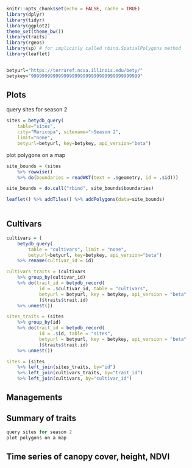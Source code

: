 
```r
knitr::opts_chunk$set(echo = FALSE, cache = TRUE)
library(dplyr)
library(tidyr)
library(ggplot2)
theme_set(theme_bw())
library(traits)
library(rgeos)
library(sp) # for implicitly called rbind.SpatialPolygons method
library(leaflet)


betyurl="https://terraref.ncsa.illinois.edu/bety/"
betykey="9999999999999999999999999999999999999999"
```


## Plots


query sites for season 2

```r
sites = betydb_query(
	table="sites",
	city="Maricopa", sitename="~Season 2",
	limit="none",
	betyurl=betyurl, key=betykey, api_version="beta")
```

plot polygons on a map

```r
site_bounds = (sites
	%>% rowwise()
	%>% do(boundaries = readWKT(text = .$geometry, id = .$id)))

site_bounds = do.call("rbind", site_bounds$boundaries)

leaflet() %>% addTiles() %>% addPolygons(data=site_bounds)
 
```

## Cultivars

```r
cultivars = (
	betydb_query(
		table = "cultivars", limit = "none",
		betyurl=betyurl, key=betykey, api_version="beta")
	%>% rename(cultivar_id = id)

cultivars_traits = (cultivars
	%>% group_by(cultivar_id)
	%>% do(trait_id = betydb_record(
			id = .$cultivar_id, table = "cultivars",
			betyurl = betyurl, key = betykey, api_version = "beta"
			)$traits$trait.id)
	%>% unnest())

sites_traits = (sites
	%>% group_by(id)
	%>% do(trait_id = betydb_record(
			id = .$id, table = "sites",
			betyurl = betyurl, key = betykey, api_version = "beta"
			)$traits$trait.id)
	%>% unnest())

sites = (sites 
	%>% left_join(sites_traits, by="id")
	%>% left_join(cultivars_traits, by="trait_id")
	%>% left_join(cultivars, by="cultivar_id")

```

## Managements

## Summary of traits

```r

query sites for season 2
plot polygons on a map

```

## Time series of canopy cover, height, NDVI
